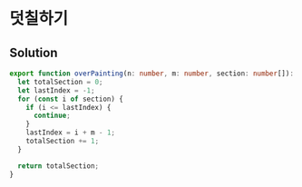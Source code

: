 # 덧칠하기

## Solution

```typescript filename="solution.ts" copy 
export function overPainting(n: number, m: number, section: number[]): number {
  let totalSection = 0;
  let lastIndex = -1;
  for (const i of section) {
    if (i <= lastIndex) {
      continue;
    }
    lastIndex = i + m - 1;
    totalSection += 1;
  }

  return totalSection;
}
```